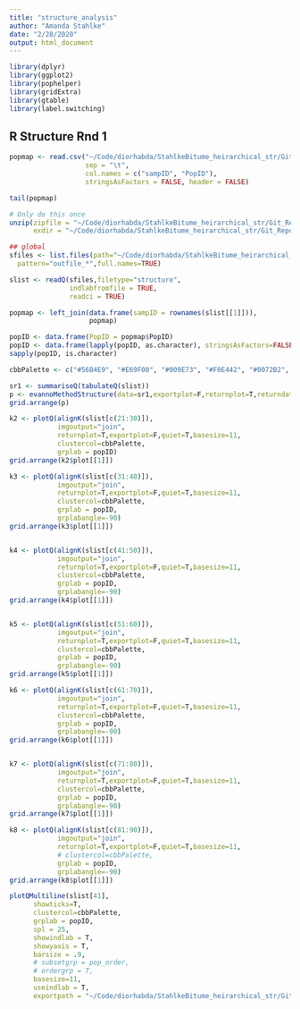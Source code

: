 ```yaml
---
title: "structure_analysis"
author: "Amanda Stahlke"
date: "2/28/2020"
output: html_document
---
```


```r
library(dplyr)
library(ggplot2)
library(pophelper)
library(gridExtra)
library(gtable)
library(label.switching)
```

## R Structure Rnd 1

```r
popmap <- read.csv("~/Code/diorhabda/StahlkeBitume_heirarchical_str/Git_Repo/masterpopmap.tsv", 
                   sep = "\t",  
                   col.names = c("sampID", "PopID"),
                   stringsAsFactors = FALSE, header = FALSE)

tail(popmap)

# Only do this once
unzip(zipfile = "~/Code/diorhabda/StahlkeBitume_heirarchical_str/Git_Repo/structure_analysis/Results_f.zip",
      exdir = "~/Code/diorhabda/StahlkeBitume_heirarchical_str/Git_Repo/structure_analysis/Results_f")

## global
sfiles <- list.files(path="~/Code/diorhabda/StahlkeBitume_heirarchical_str/Git_Repo/structure_analysis/Results_f/", 
  pattern="outfile_*",full.names=TRUE)

slist <- readQ(sfiles,filetype="structure", 
               indlabfromfile = TRUE, 
               readci = TRUE)

popmap <- left_join(data.frame(sampID = rownames(slist[[1]])), 
                    popmap)

popID <- data.frame(PopID = popmap$PopID)
popID <- data.frame(lapply(popID, as.character), stringsAsFactors=FALSE)
sapply(popID, is.character)

cbbPalette <- c("#56B4E9", "#E69F00", "#009E73", "#F0E442", "#0072B2", "#D55E00", "#CC79A7")
```

```r
sr1 <- summariseQ(tabulateQ(slist))
p <- evannoMethodStructure(data=sr1,exportplot=F,returnplot=T,returndata=F,basesize=12,linesize=0.7)
grid.arrange(p)
```


```r
k2 <- plotQ(alignK(slist[c(21:30)]),
            imgoutput="join",
            returnplot=T,exportplot=F,quiet=T,basesize=11,
            clustercol=cbbPalette,
            grplab = popID) 
grid.arrange(k2$plot[[1]])

k3 <- plotQ(alignK(slist[c(31:40)]),
            imgoutput="join",
            returnplot=T,exportplot=F,quiet=T,basesize=11,
            clustercol=cbbPalette,
            grplab = popID,
            grplabangle=-90)
grid.arrange(k3$plot[[1]])


k4 <- plotQ(alignK(slist[c(41:50)]),
            imgoutput="join",
            returnplot=T,exportplot=F,quiet=T,basesize=11,
            clustercol=cbbPalette,
            grplab = popID,
            grplabangle=-90)
grid.arrange(k4$plot[[1]])


k5 <- plotQ(alignK(slist[c(51:60)]),
            imgoutput="join",
            returnplot=T,exportplot=F,quiet=T,basesize=11,
            clustercol=cbbPalette,
            grplab = popID,
            grplabangle=-90)
grid.arrange(k5$plot[[1]])

k6 <- plotQ(alignK(slist[c(61:70)]),
            imgoutput="join",
            returnplot=T,exportplot=F,quiet=T,basesize=11,
            clustercol=cbbPalette,
            grplab = popID,
            grplabangle=-90)
grid.arrange(k6$plot[[1]])


k7 <- plotQ(alignK(slist[c(71:80)]),
            imgoutput="join",
            returnplot=T,exportplot=F,quiet=T,basesize=11,
            clustercol=cbbPalette,
            grplab = popID,
            grplabangle=-90)
grid.arrange(k7$plot[[1]])

k8 <- plotQ(alignK(slist[c(81:90)]),
            imgoutput="join",
            returnplot=T,exportplot=F,quiet=T,basesize=11,
            # clustercol=cbbPalette,
            grplab = popID,
            grplabangle=-90)
grid.arrange(k8$plot[[1]])
```

```r
plotQMultiline(slist[41],
      showticks=T,
      clustercol=cbbPalette,
      grplab = popID,
      spl = 25,
      showindlab = T,
      showyaxis = T,
      barsize = .9,
      # subsetgrp = pop_order,
      # ordergrp = T,
      basesize=11, 
      useindlab = T,
      exportpath = "~/Code/diorhabda/StahlkeBitume_heirarchical_str/Git_Repo/structure_analysis/")

```


